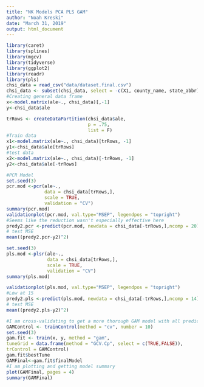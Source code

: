 ```yaml
---
title: "NK Models PCA PLS GAM"
author: "Noah Kreski"
date: "March 31, 2019"
output: html_document
---
```


```r
library(caret)
library(splines)
library(mgcv)
library(tidyverse)
library(ggplot2)
library(readr)
library(pls)
chsi_data = read_csv("data/dataset.final.csv")
chsi_data <- subset(chsi_data, select = -c(X1, county_name, state_abbr))
#Creating general data frame
x<-model.matrix(ale~., chsi_data)[,-1]
y<-chsi_data$ale

trRows <- createDataPartition(chsi_data$ale,
                              p = .75,
                              list = F)
#Train data
x1<-model.matrix(ale~., chsi_data)[trRows, -1]
y1<-chsi_data$ale[trRows]
#test data
x2<-model.matrix(ale~., chsi_data)[-trRows, -1]
y2<-chsi_data$ale[-trRows]
```
```r
#PCR Model
set.seed(3)
pcr.mod <-pcr(ale~., 
              data = chsi_data[trRows,],
              scale = TRUE,
              validation = "CV")
summary(pcr.mod)
validationplot(pcr.mod, val.type="MSEP", legendpos = "topright")
#Seems like the reduction wasn't especially effective here
predy2.pcr <-predict(pcr.mod, newdata = chsi_data[-trRows,],ncomp = 20)
# test MSE
mean((predy2.pcr-y2)^2)
```
```r
set.seed(3)
pls.mod <-plsr(ale~.,
               data = chsi_data[trRows,],
               scale = TRUE,
               validation = "CV")
summary(pls.mod)

validationplot(pls.mod, val.type="MSEP", legendpos = "topright")
#Low at 15
predy2.pls <-predict(pls.mod, newdata = chsi_data[-trRows,],ncomp = 14)
# test MSE
mean((predy2.pls-y2)^2)
```

```r
#I am cross-validating to get a more thorough GAM model with all predictors
GAMControl <- trainControl(method = "cv", number = 10)
set.seed(3)
gam.fit <- train(x, y, method = "gam",
tuneGrid = data.frame(method = "GCV.Cp", select = c(TRUE,FALSE)),
trControl = GAMControl)
gam.fit$bestTune
GAMFinal<-gam.fit$finalModel
#I am plotting and getting model summary
plot(GAMFinal, pages = 4)
summary(GAMFinal)
```